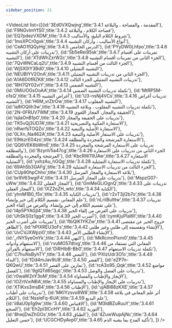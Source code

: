 ```yaml
---
sidebar_position: 21
---
```


<VideoList list={[{id:'3Ed0VXQwjng',title:'3.4.1 المقدمة ، والفصاحة ، والبلاغة'},
{id:'F9NGvImYfS0',title:'3.4.2 فصاحة الكلام ، والبلاغة'},
{id:'EQ7pdezVXDM',title:'3.4.3 شروط الكلام البليغ، والأساليب'},
{id:'1msXPCr0gxk',title:'3.4.4 أنواع الأساليب ، وأركان التشبيه'},
{id:'CeAO1fQQyHg',title:'3.4.5 الدرس الخامس'},
{id:'PYyDW0Lhfpo',title:'3.4.6 تدريبات على أركان التشبيه'},
{id:'Sb5eRei95sk',title:'3.4.7  تمرينات على أقسام التشبيه'},
{id:'XTdWhZzrW2c',title:'3.4.8 الجزء الثاني من تمرينات أقسام التشبيه'},
{id:'7QvWNCaLq2U',title:'3.4.9 الجزء الثالث من أقسام التشبيه'},
{id:'WjSX0IY3Bd0',title:'3.4.10 التشبيه التمثيلي'},
{id:'NEUBIYV2OnA',title:'3.4.11 الجزء الثاني من تدريبات التشبيه التمثيلي'},
{id:'A1A6D0fRZK8',title:'3.4.12 تدريبات التشبيه التمثيلي الجزء الثالث'},
{id:'18H7QY02viY',title:'3.4.13 التشبيه الضمني'},
{id:'0MiUOGsOoAA',title:'3.4.14 تكملة تدريبات التشبيه الضمني'},
{id:'MtRP5M-o1sQ',title:'3.4.15 أغراض التشبيه'},
{id:'U3-nsNj4VCs',title:'3.4.16 تدريبات أغراض التشبيه'},
{id:'H6M_vrZtrOw',title:'3.4.17 التشبيه المقلوب'},
{id:'la8IOQlih3w',title:'3.4.18 تكملة تدريبات التشبيه المقلوب ، وبلاغة التشبيه'},
{id:'2N-0FRUV7WM',title:'3.4.19 الحقيقة والمجاز، المجاز اللغوي'},
{id:'IsjlaOnB1p0',title:'3.4.20 تدريبات على الحقيقة والمجاز'},
{id:'TK5vQj3UD7A',title:'3.4.21 الاستعارة المكنية والتصريحية'},
{id:'nRwrfsTOQZo',title:'3.4.22 الاستعارة الأصلية والتبعية'},
{id:'0LXn_Na462A',title:'3.4.23 تدريبات على الاستعار الأصلية والتبعية'},
{id:'E9tkzrE04zo',title:'3.4.24 الاستعارة المرشحة والمجردة والمطلقة'},
{id:'QQ6VEK6bWmE',title:'3.4.25 تدريبات على الاستعارة المرشحة والمجردة والمطلقة'},
{id:'BzynV5a47cg',title:'3.4.26 الجزء الثاني من تدريبات على الاستعارة المرشحة والمجردة والمطلقة'},
{id:'KbcRW7lIUAw',title:'3.4.27 الاستعارة التمثيلية'},
{id:'yxhzAu_hGQg',title:'3.4.28 تكملة تدريبات الاستعارة التمثيلية'},
{id:'69Ah5b3GAFg',title:'3.4.29 الجزء الثالث من تدريبات الاستعارة التمثيلية'},
{id:'CUp90hpChho',title:'3.4.30 بلاغة الاستعارة والمجاز المرسل'},
{id:'br9V63wgiF4',title:'3.4.31 تدريبات على المجاز المرسل'},
{id:'MspzG07-uWw',title:'3.4.32 المجاز العقلي'},
{id:'GmMeGLiOgnQ',title:'3.4.33 تدريبات على المجاز العقلي'},
{id:'IXZ2oZH_wto',title:'3.4.34 الكناية'},
{id:'yhnM1B0_f5s',title:'3.4.35 تدريبات الكناية'},
{id:'r2vT3jI2b7o',title:'3.4.36 علم المعاني ،تقسيم الكلام إلى خبر وإنشاء'},
{id:'nLriiBulttw',title:'3.4.37 تدريبات على تقسيم الكلام إلى خبر وإنشاء، والغرض من إلقاء الخبر'},
{id:'I4p5PYAGjI4',title:'3.4.38 تدريبات على الغرض من إلقاء الخبر'},
{id:'UhSkS0z1gg4',title:'3.4.39 أضرب الخبر'},
{id:'cymKjuPIaWI',title:'3.4.40 تمرينات على أضرب الخبر'},
{id:'fIbQlK1YKZw',title:'3.4.41 خروج الخبر عن مقتضى الظاهر'},
{id:'hPIXREU3oFs',title:'3.4.42 الإنشاء وتقسيمه إلى طلبي وغير طلبي'},
{id:'UvCVJXWpzi0',title:'3.4.43 الإنشاء الطلبي الأمر'},
{id:'_rNY5yeOnYk',title:'3.4.44 النهي'},
{id:'MkRcmnPlxm0',title:'3.4.45 الاستفهام وأدواته'},
{id:'rvuMO57dtvg',title:'3.4.46 المعاني التي تستفاد من الاستفهام بالقرائن'},
{id:'DiRHIbB-Bb0',title:'3.4.47 تكملة تدريبات الاستفهام'},
{id:'C7huNsByhTY',title:'3.4.48 التمني'},
{id:'PXIzUdr3O1c',title:'3.4.49 النداء'},
{id:'fDd4mJav9U8',title:'3.4.50 القصر'},
{id:'eZP7n-QKQwU',title:'3.4.51 تمارين على القصر'},
{id:'rcA3o95_Qqk',title:'3.4.52 مواضع الفصل'},
{id:'9gIQTd65qgc',title:'3.4.53 تدريبات على الفصل والوصل'},
{id:'r0waW2nY3oM',title:'3.4.54 الإيجاز والإطناب والمساواة'},
{id:'IOZrtVxiNBA',title:'3.4.55 تدريبات على الإيجاز والإطناب والمساواة'},
{id:'XTiKxs3msB4',title:'3.4.56 الإطناب'},
{id:'ujABl88zKXE',title:'3.4.57 تدريبات على أطناب'},
{id:'MKIYzsvo8W8',title:'3.4.58 أثر علم المعاني في بلاغة الكلام'},
{id:'NssleFq-6UA',title:'3.4.59 علم البديع'},
{id:'ii8aU0p1g9w',title:'3.4.60 الاقتباس'},
{id:'M3IdBZuRuuY',title:'3.4.61 السجع'},
{id:'Eh2pl3lCcHY',title:'3.4.62 التورية'},
{id:'8hwjDwZhGOs',title:'3.4.63 الطباق'},
{id:'4ZuwWupAjNc',title:'3.4.64 حسن التعليل'},
{id:'UCGCHDyAvp0',title:'3.4.65 تأكيد المدح بما يشبه الذم'},
]}
/>
